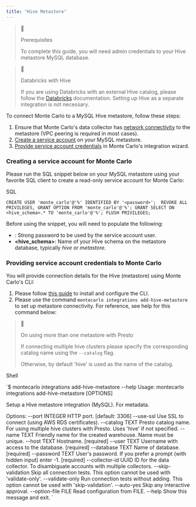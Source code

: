 ```yaml
---
title: "Hive Metastore"
---
```


> 📘
> 
> Prerequisites
> 
> To complete this guide, you will need admin credentials to your Hive metastore MySQL database.

> 🚧
> 
> Databricks with Hive
> 
> If you are using Databricks with an external Hive catalog, please follow the [Databricks](/docs/overview-databricks) documentation. Setting up Hive as a separate integration is not necessary.

To connect Monte Carlo to a MySQL Hive metastore, follow these steps:

1. Ensure that Monte Carlo's data collector has [network connectivity](/docs/network-connectivity) to the metastore (VPC peering is required in most cases).
2. [Create a service account](/docs/hive-mysql#creating-a-service-account-for-monte-carlo) on your MySQL metastore.
3. [Provide service account credentials](/docs/hive-mysql#providing-service-account-credentials-to-monte-carlo) in Monte Carlo's integration wizard.

### Creating a service account for Monte Carlo

Please run the SQL snippet below on your MySQL metastore using your favorite SQL client to create a read-only service account for Monte Carlo:

SQL

`CREATE USER 'monte_carlo'@'%' IDENTIFIED BY '<password>'; 
REVOKE ALL PRIVILEGES, GRANT OPTION FROM 'monte_carlo'@'%';
GRANT SELECT ON <hive_schema>.* TO 'monte_carlo'@'%';
FLUSH PRIVILEGES;
`

Before using the snippet, you will need to populate the following:

* **<password>**: Strong password to be used by the service account user.
* **<hive\_schema>**: Name of your Hive schema on the metastore database, typically _hive_ or _metastore_.

### Providing service account credentials to Monte Carlo

You will provide connection details for the Hive (metastore) using Monte Carlo's CLI: 

1. Please follow [this guide](/docs/using-the-cli) to install and configure the CLI.
2. Please use the command `montecarlo integrations add-hive-metastore` to set up metastore connectivity. For reference, see help for this command below:

> 📘
> 
> On using more than one metastore with Presto
> 
> If connecting multiple hive clusters please specify the corresponding catalog name using the `--catalog` flag. 
> 
> Otherwise, by default 'hive' is used as the name of the catalog.

Shell

`$ montecarlo integrations add-hive-metastore --help
Usage: montecarlo integrations add-hive-metastore [OPTIONS]

  Setup a Hive metastore integration (MySQL). For metadata.

Options:
  --port INTEGER       HTTP port.  [default: 3306]
  --use-ssl            Use SSL to connect (using AWS RDS certificates).
  --catalog TEXT       Presto catalog name. For using multiple hive clusters
                       with Presto. Uses 'hive' if not specified.
  --name TEXT          Friendly name for the created warehouse. Name must be
                       unique.
  --host TEXT          Hostname.  [required]
  --user TEXT          Username with access to the database.  [required]
  --database TEXT      Name of database.  [required]
  --password TEXT      User\'s password. If you prefer a prompt (with hidden
                       input) enter -1.  [required]
  --collector-id UUID  ID for the data collector. To disambiguate accounts
                       with multiple collectors.
  --skip-validation    Skip all connection tests. This option cannot be used
                       with 'validate-only'.
  --validate-only      Run connection tests without adding. This option cannot
                       be used with 'skip-validation'.
  --auto-yes           Skip any interactive approval.
  --option-file FILE   Read configuration from FILE.
  --help               Show this message and exit.
`